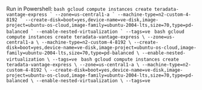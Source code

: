 
<Tabs> <TabItem value="Windows" label="Windows" default> Run in Powershell: ```bash gcloud compute instances create teradata-vantage-express ` --zone=us-central1-a ` --machine-type=n2-custom-4-8192 ` --create-disk=boot=yes,device-name=ve-disk,image-project=ubuntu-os-cloud,image-family=ubuntu-2004-lts,size=70,type=pd-balanced ` --enable-nested-virtualization ` --tags=ve ``` </TabItem> <TabItem value="MacOS" label="MacOS"> ```bash gcloud compute instances create teradata-vantage-express \
 --zone=us-central1-a \
 --machine-type=n2-custom-4-8192 \
 --create-disk=boot=yes,device-name=ve-disk,image-project=ubuntu-os-cloud,image-family=ubuntu-2004-lts,size=70,type=pd-balanced \
 --enable-nested-virtualization \
 --tags=ve ``` </TabItem> <TabItem value="Linux" label="Linux"> ```bash gcloud compute instances create teradata-vantage-express \
 --zone=us-central1-a \
 --machine-type=n2-custom-4-8192 \
 --create-disk=boot=yes,device-name=ve-disk,image-project=ubuntu-os-cloud,image-family=ubuntu-2004-lts,size=70,type=pd-balanced \
 --enable-nested-virtualization \
 --tags=ve ``` </TabItem> </Tabs>